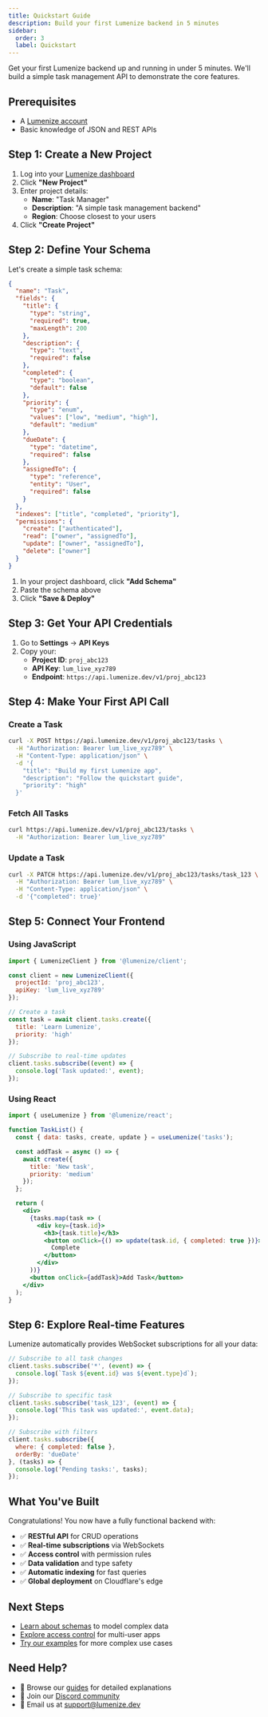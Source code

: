 ```yaml
---
title: Quickstart Guide
description: Build your first Lumenize backend in 5 minutes
sidebar:
  order: 3
  label: Quickstart
---
```


Get your first Lumenize backend up and running in under 5 minutes. We'll build a simple task management API to demonstrate the core features.

## Prerequisites

- A [Lumenize account](/docs/hosted/signup)
- Basic knowledge of JSON and REST APIs

## Step 1: Create a New Project

1. Log into your [Lumenize dashboard](https://app.lumenize.dev)
2. Click **"New Project"**
3. Enter project details:
   - **Name**: "Task Manager"
   - **Description**: "A simple task management backend"
   - **Region**: Choose closest to your users
4. Click **"Create Project"**

## Step 2: Define Your Schema

Let's create a simple task schema:

```json
{
  "name": "Task",
  "fields": {
    "title": {
      "type": "string",
      "required": true,
      "maxLength": 200
    },
    "description": {
      "type": "text",
      "required": false
    },
    "completed": {
      "type": "boolean",
      "default": false
    },
    "priority": {
      "type": "enum",
      "values": ["low", "medium", "high"],
      "default": "medium"
    },
    "dueDate": {
      "type": "datetime",
      "required": false
    },
    "assignedTo": {
      "type": "reference",
      "entity": "User",
      "required": false
    }
  },
  "indexes": ["title", "completed", "priority"],
  "permissions": {
    "create": ["authenticated"],
    "read": ["owner", "assignedTo"],
    "update": ["owner", "assignedTo"],
    "delete": ["owner"]
  }
}
```

1. In your project dashboard, click **"Add Schema"**
2. Paste the schema above
3. Click **"Save & Deploy"**

## Step 3: Get Your API Credentials

1. Go to **Settings** → **API Keys**
2. Copy your:
   - **Project ID**: `proj_abc123`
   - **API Key**: `lum_live_xyz789`
   - **Endpoint**: `https://api.lumenize.dev/v1/proj_abc123`

## Step 4: Make Your First API Call

### Create a Task

```bash
curl -X POST https://api.lumenize.dev/v1/proj_abc123/tasks \
  -H "Authorization: Bearer lum_live_xyz789" \
  -H "Content-Type: application/json" \
  -d '{
    "title": "Build my first Lumenize app",
    "description": "Follow the quickstart guide",
    "priority": "high"
  }'
```

### Fetch All Tasks

```bash
curl https://api.lumenize.dev/v1/proj_abc123/tasks \
  -H "Authorization: Bearer lum_live_xyz789"
```

### Update a Task

```bash
curl -X PATCH https://api.lumenize.dev/v1/proj_abc123/tasks/task_123 \
  -H "Authorization: Bearer lum_live_xyz789" \
  -H "Content-Type: application/json" \
  -d '{"completed": true}'
```

## Step 5: Connect Your Frontend

### Using JavaScript

```javascript
import { LumenizeClient } from '@lumenize/client';

const client = new LumenizeClient({
  projectId: 'proj_abc123',
  apiKey: 'lum_live_xyz789'
});

// Create a task
const task = await client.tasks.create({
  title: 'Learn Lumenize',
  priority: 'high'
});

// Subscribe to real-time updates
client.tasks.subscribe((event) => {
  console.log('Task updated:', event);
});
```

### Using React

```jsx
import { useLumenize } from '@lumenize/react';

function TaskList() {
  const { data: tasks, create, update } = useLumenize('tasks');

  const addTask = async () => {
    await create({
      title: 'New task',
      priority: 'medium'
    });
  };

  return (
    <div>
      {tasks.map(task => (
        <div key={task.id}>
          <h3>{task.title}</h3>
          <button onClick={() => update(task.id, { completed: true })}>
            Complete
          </button>
        </div>
      ))}
      <button onClick={addTask}>Add Task</button>
    </div>
  );
}
```

## Step 6: Explore Real-time Features

Lumenize automatically provides WebSocket subscriptions for all your data:

```javascript
// Subscribe to all task changes
client.tasks.subscribe('*', (event) => {
  console.log(`Task ${event.id} was ${event.type}d`);
});

// Subscribe to specific task
client.tasks.subscribe('task_123', (event) => {
  console.log('This task was updated:', event.data);
});

// Subscribe with filters
client.tasks.subscribe({
  where: { completed: false },
  orderBy: 'dueDate'
}, (tasks) => {
  console.log('Pending tasks:', tasks);
});
```

## What You've Built

Congratulations! You now have a fully functional backend with:

- ✅ **RESTful API** for CRUD operations
- ✅ **Real-time subscriptions** via WebSockets
- ✅ **Access control** with permission rules
- ✅ **Data validation** and type safety
- ✅ **Automatic indexing** for fast queries
- ✅ **Global deployment** on Cloudflare's edge

## Next Steps

- [Learn about schemas](/docs/getting-started/schemas) to model complex data
- [Explore access control](/docs/guides/access-control) for multi-user apps
- [Try our examples](/docs/examples) for more complex use cases

## Need Help?

- 📖 Browse our [guides](/docs/guides) for detailed explanations
- 💬 Join our [Discord community](https://discord.gg/lumenize)
- 📧 Email us at [support@lumenize.dev](mailto:support@lumenize.dev)
